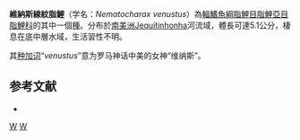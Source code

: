 {{Speciesbox 
| taxon = Nematocharax venustus
| status = NE
| status_system = IUCN3.1
| authority = [[Weitzman|Weitzman]], [[Menezes|Menezes]] & [[Britski|Britski]], 1986
| synonyms = 
}}
'''維納斯線紋脂鯉'''（学名：''Nematocharax venustus''）為[[輻鰭魚綱|輻鰭魚綱]][[脂鯉目|脂鯉目]][[脂鯉亞目|脂鯉亞目]][[脂鯉科|脂鯉科]]的其中一個[[種|種]]。分布於[[南美洲|南美洲]]Jequitinhonha河流域，體長可達5.1公分，棲息在底中層水域，生活習性不明。

其[[种加词|种加词]]“''venustus''”意为罗马神话中美的女神“维纳斯”。

==参考文献==
{{refbegin}}
*{{FishBase_species|genus=Nematocharax|species=venustus|year=2014|month=1}}
{{refend}}

{{Taxonbar|from=Q3761647}}

[[Category:線紋脂鯉屬|W]]
[[Category:1986年描述的鱼类|W]]

{{魚類小作品}}